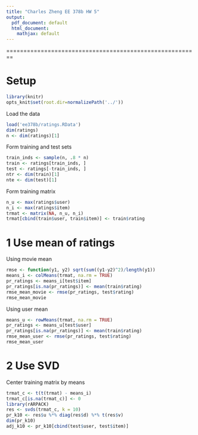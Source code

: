```yaml
---
title: "Charles Zheng EE 378b HW 5"
output:
  pdf_document: default
  html_document:
    mathjax: default
---
```


========================================================

# Setup

```r
library(knitr)
opts_knit$set(root.dir=normalizePath('../'))
```

Load the data
```r
load('ee378b/ratings.RData')
dim(ratings)
n <- dim(ratings)[1]
```

Form training and test sets
```r
train_inds <- sample(n, .8 * n)
train <- ratings[train_inds, ]
test <- ratings[-train_inds, ]
ntr <- dim(train)[1]
nte <- dim(test)[1]
```

Form training matrix
```r
n_u <- max(ratings$user)
n_i <- max(ratings$item)
trmat <- matrix(NA, n_u, n_i)
trmat[cbind(train$user, train$item)] <- train$rating
```

# 1 Use mean of ratings

Using movie mean

```r
rmse <- function(y1, y2) sqrt(sum((y1-y2)^2)/length(y1))
means_i <- colMeans(trmat, na.rm = TRUE)
pr_ratings <- means_i[test$item]
pr_ratings[is.na(pr_ratings)] <- mean(train$rating)
rmse_mean_movie <- rmse(pr_ratings, test$rating)
rmse_mean_movie
```

Using user mean
```r
means_u <- rowMeans(trmat, na.rm = TRUE)
pr_ratings <- means_u[test$user]
pr_ratings[is.na(pr_ratings)] <- mean(train$rating)
rmse_mean_user <- rmse(pr_ratings, test$rating)
rmse_mean_user
```
# 2 Use SVD

Center training matrix by means

```r
trmat_c <- t(t(trmat) - means_i)
trmat_c[is.na(trmat_c)] <- 0
library(rARPACK)
res <- svds(trmat_c, k = 10)
pr_k10 <- res$u %*% diag(res$d) %*% t(res$v)
dim(pr_k10)
adj_k10 <- pr_k10[cbind(test$user, test$item)]
```


